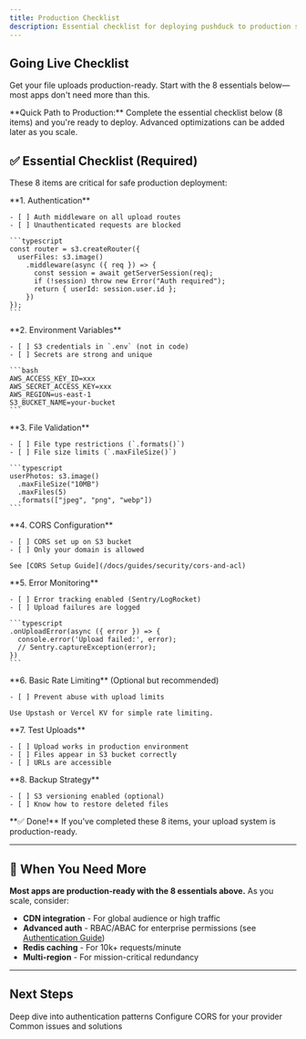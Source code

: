 ```yaml
---
title: Production Checklist
description: Essential checklist for deploying pushduck to production safely
---
```



## Going Live Checklist

Get your file uploads production-ready. Start with the 8 essentials below—most apps don't need more than this.

<Callout type="success">
**Quick Path to Production:** Complete the essential checklist below (8 items) and you're ready to deploy. Advanced optimizations can be added later as you scale.
</Callout>

## ✅ Essential Checklist (Required)

These 8 items are critical for safe production deployment:

<Steps>
  <Step>
    **1. Authentication**
    
    - [ ] Auth middleware on all upload routes
    - [ ] Unauthenticated requests are blocked
    
    ```typescript
    const router = s3.createRouter({
      userFiles: s3.image()
        .middleware(async ({ req }) => {
          const session = await getServerSession(req);
          if (!session) throw new Error("Auth required");
          return { userId: session.user.id };
        })
    });
    ```
  </Step>

  <Step>
    **2. Environment Variables**
    
    - [ ] S3 credentials in `.env` (not in code)
    - [ ] Secrets are strong and unique
    
    ```bash
    AWS_ACCESS_KEY_ID=xxx
    AWS_SECRET_ACCESS_KEY=xxx
    AWS_REGION=us-east-1
    S3_BUCKET_NAME=your-bucket
    ```
  </Step>

  <Step>
    **3. File Validation**
    
    - [ ] File type restrictions (`.formats()`)
    - [ ] File size limits (`.maxFileSize()`)
    
    ```typescript
    userPhotos: s3.image()
      .maxFileSize("10MB")
      .maxFiles(5)
      .formats(["jpeg", "png", "webp"])
    ```
  </Step>

  <Step>
    **4. CORS Configuration**
    
    - [ ] CORS set up on S3 bucket
    - [ ] Only your domain is allowed
    
    See [CORS Setup Guide](/docs/guides/security/cors-and-acl)
  </Step>

  <Step>
    **5. Error Monitoring**
    
    - [ ] Error tracking enabled (Sentry/LogRocket)
    - [ ] Upload failures are logged
    
    ```typescript
    .onUploadError(async ({ error }) => {
      console.error('Upload failed:', error);
      // Sentry.captureException(error);
    })
    ```
  </Step>

  <Step>
    **6. Basic Rate Limiting** (Optional but recommended)
    
    - [ ] Prevent abuse with upload limits
    
    Use Upstash or Vercel KV for simple rate limiting.
  </Step>

  <Step>
    **7. Test Uploads**
    
    - [ ] Upload works in production environment
    - [ ] Files appear in S3 bucket correctly
    - [ ] URLs are accessible
  </Step>

  <Step>
    **8. Backup Strategy**
    
    - [ ] S3 versioning enabled (optional)
    - [ ] Know how to restore deleted files
  </Step>
</Steps>

<Callout type="success">
**✅ Done!** If you've completed these 8 items, your upload system is production-ready.
</Callout>

---

## 🚀 When You Need More

**Most apps are production-ready with the 8 essentials above.** As you scale, consider:

- **CDN integration** - For global audience or high traffic
- **Advanced auth** - RBAC/ABAC for enterprise permissions (see [Authentication Guide](/docs/guides/security/authentication))
- **Redis caching** - For 10k+ requests/minute
- **Multi-region** - For mission-critical redundancy

---

## Next Steps

<Cards>
  <Card title="Security Details" href="/docs/guides/security/authentication">
    Deep dive into authentication patterns
  </Card>
  
  <Card title="CORS Setup" href="/docs/guides/security/cors-and-acl">
    Configure CORS for your provider
  </Card>
  
  <Card title="Get Help" href="/docs/api/troubleshooting">
    Common issues and solutions
  </Card>
</Cards>
